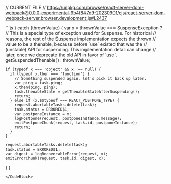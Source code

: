 // CURRENT FILE
// https://unpkg.com/browse/react-server-dom-webpack@0.0.0-experimental-9b4f847d9-20230901/cjs/react-server-dom-webpack-server.browser.development.js#L2437

<CodeBlock>
```js
  } catch (thrownValue) {
    var x = thrownValue === SuspenseException ? // This is a special type of exception used for Suspense. For historical
    // reasons, the rest of the Suspense implementation expects the thrown
    // value to be a thenable, because before `use` existed that was the
    // (unstable) API for suspending. This implementation detail can change
    // later, once we deprecate the old API in favor of `use`.
    getSuspendedThenable() : thrownValue;

    if (typeof x === 'object' && x !== null) {
      if (typeof x.then === 'function') {
        // Something suspended again, let's pick it back up later.
        var ping = task.ping;
        x.then(ping, ping);
        task.thenableState = getThenableStateAfterSuspending();
        return;
      } else if (x.$$typeof === REACT_POSTPONE_TYPE) {
        request.abortableTasks.delete(task);
        task.status = ERRORED$1;
        var postponeInstance = x;
        logPostpone(request, postponeInstance.message);
        emitPostponeChunk(request, task.id, postponeInstance);
        return;
      }
    }

    request.abortableTasks.delete(task);
    task.status = ERRORED$1;
    var digest = logRecoverableError(request, x);
    emitErrorChunk(request, task.id, digest, x);
  }
}
```
</CodeBlock>